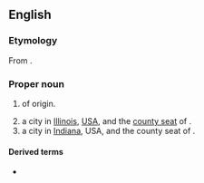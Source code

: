 ==English==
{{wikipedia|Sullivan (surname)}}
{{slim-wikipedia|Sullivan#Places}}

===Etymology===
From {{der|en|ga|Ó Súilleabháin}}.

===Proper noun===
{{en-proper noun}}

# {{surname|from=Irish|lang=en|dot=}} of {{l|en|Irish}} origin.
# a city in [[Illinois]], [[USA]], and the [[county seat]] of {{l|en|Moultrie County}}.
# a city in [[Indiana]], USA, and the county seat of {{l|en|Sullivan County}}.

====Derived terms====
* {{l|en|Sullivan County}}

{{C|en|Illinois|Indiana}}